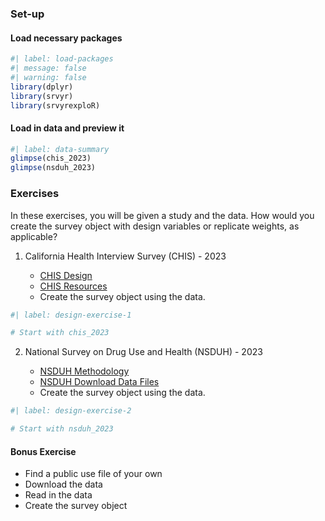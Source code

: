 ### Set-up

#### Load necessary packages

```r
#| label: load-packages
#| message: false
#| warning: false
library(dplyr)
library(srvyr)
library(srvyrexploR)
```

#### Load in data and preview it

```r
#| label: data-summary
glimpse(chis_2023)
glimpse(nsduh_2023)
```

### Exercises

In these exercises, you will be given a study and the data. How would you create the survey object with design variables or replicate weights, as applicable?

1.  California Health Interview Survey (CHIS) - 2023

    -   [CHIS Design](https://healthpolicy.ucla.edu/our-work/california-health-interview-survey-chis/chis-design-and-methods/chis-design)
    -   [CHIS Resources](https://healthpolicy.ucla.edu/our-work/california-health-interview-survey-chis/access-chis-data)
    -   Create the survey object using the data.
    
```r
#| label: design-exercise-1

# Start with chis_2023
```

    
2. National Survey on Drug Use and Health (NSDUH) - 2023

    - [NSDUH Methodology](https://www.samhsa.gov/data/data-we-collect/nsduh-national-survey-drug-use-and-health/methodology)
    - [NSDUH Download Data Files](https://www.samhsa.gov/data/data-we-collect/nsduh-national-survey-drug-use-and-health/datafiles)
    - Create the survey object using the data.
    
```r
#| label: design-exercise-2

# Start with nsduh_2023
```

#### Bonus Exercise

   - Find a public use file of your own
   - Download the data
   - Read in the data
   - Create the survey object

